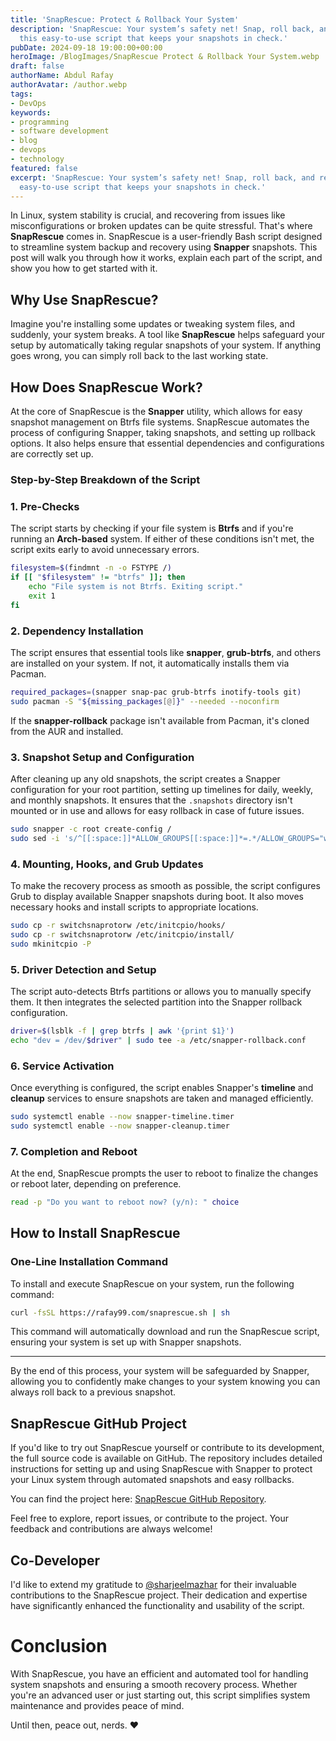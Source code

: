 ```yaml
---
title: 'SnapRescue: Protect & Rollback Your System'
description: 'SnapRescue: Your system’s safety net! Snap, roll back, and relax with
  this easy-to-use script that keeps your snapshots in check.'
pubDate: 2024-09-18 19:00:00+00:00
heroImage: /BlogImages/SnapRescue Protect & Rollback Your System.webp
draft: false
authorName: Abdul Rafay
authorAvatar: /author.webp
tags:
- DevOps
keywords:
- programming
- software development
- blog
- devops
- technology
featured: false
excerpt: 'SnapRescue: Your system’s safety net! Snap, roll back, and relax with this
  easy-to-use script that keeps your snapshots in check.'
---
```

In Linux, system stability is crucial, and recovering from issues like misconfigurations or broken updates can be quite stressful. That's where **SnapRescue** comes in. SnapRescue is a user-friendly Bash script designed to streamline system backup and recovery using **Snapper** snapshots. This post will walk you through how it works, explain each part of the script, and show you how to get started with it.

## **Why Use SnapRescue?**

Imagine you're installing some updates or tweaking system files, and suddenly, your system breaks. A tool like **SnapRescue** helps safeguard your setup by automatically taking regular snapshots of your system. If anything goes wrong, you can simply roll back to the last working state.

## **How Does SnapRescue Work?**

At the core of SnapRescue is the **Snapper** utility, which allows for easy snapshot management on Btrfs file systems. SnapRescue automates the process of configuring Snapper, taking snapshots, and setting up rollback options. It also helps ensure that essential dependencies and configurations are correctly set up.

### **Step-by-Step Breakdown of the Script**

### 1. **Pre-Checks**

The script starts by checking if your file system is **Btrfs** and if you're running an **Arch-based** system. If either of these conditions isn't met, the script exits early to avoid unnecessary errors.

```bash
filesystem=$(findmnt -n -o FSTYPE /)
if [[ "$filesystem" != "btrfs" ]]; then
    echo "File system is not Btrfs. Exiting script."
    exit 1
fi
```

### 2. **Dependency Installation**

The script ensures that essential tools like **snapper**, **grub-btrfs**, and others are installed on your system. If not, it automatically installs them via Pacman.

```bash
required_packages=(snapper snap-pac grub-btrfs inotify-tools git)
sudo pacman -S "${missing_packages[@]}" --needed --noconfirm
```

If the **snapper-rollback** package isn't available from Pacman, it's cloned from the AUR and installed.

### 3. **Snapshot Setup and Configuration**

After cleaning up any old snapshots, the script creates a Snapper configuration for your root partition, setting up timelines for daily, weekly, and monthly snapshots. It ensures that the `.snapshots` directory isn't mounted or in use and allows for easy rollback in case of future issues.

```bash
sudo snapper -c root create-config /
sudo sed -i 's/^[[:space:]]*ALLOW_GROUPS[[:space:]]*=.*/ALLOW_GROUPS="wheel"/' /etc/snapper/configs/root
```

### 4. **Mounting, Hooks, and Grub Updates**

To make the recovery process as smooth as possible, the script configures Grub to display available Snapper snapshots during boot. It also moves necessary hooks and install scripts to appropriate locations.

```bash
sudo cp -r switchsnaprotorw /etc/initcpio/hooks/
sudo cp -r switchsnaprotorw /etc/initcpio/install/
sudo mkinitcpio -P
```

### 5. **Driver Detection and Setup**

The script auto-detects Btrfs partitions or allows you to manually specify them. It then integrates the selected partition into the Snapper rollback configuration.

```bash
driver=$(lsblk -f | grep btrfs | awk '{print $1}')
echo "dev = /dev/$driver" | sudo tee -a /etc/snapper-rollback.conf
```

### 6. **Service Activation**

Once everything is configured, the script enables Snapper's **timeline** and **cleanup** services to ensure snapshots are taken and managed efficiently.

```bash
sudo systemctl enable --now snapper-timeline.timer
sudo systemctl enable --now snapper-cleanup.timer
```

### 7. **Completion and Reboot**

At the end, SnapRescue prompts the user to reboot to finalize the changes or reboot later, depending on preference.

```bash
read -p "Do you want to reboot now? (y/n): " choice
```

## **How to Install SnapRescue**

### **One-Line Installation Command**

To install and execute SnapRescue on your system, run the following command:

```bash
curl -fsSL https://rafay99.com/snaprescue.sh | sh
```

This command will automatically download and run the SnapRescue script, ensuring your system is set up with Snapper snapshots.

---

By the end of this process, your system will be safeguarded by Snapper, allowing you to confidently make changes to your system knowing you can always roll back to a previous snapshot.

## SnapRescue GitHub Project

If you'd like to try out SnapRescue yourself or contribute to its development, the full source code is available on GitHub. The repository includes detailed instructions for setting up and using SnapRescue with Snapper to protect your Linux system through automated snapshots and easy rollbacks.

You can find the project here: [SnapRescue GitHub Repository](https://github.com/rafay99-epic/SnapRescue).

Feel free to explore, report issues, or contribute to the project. Your feedback and contributions are always welcome!

## **Co-Developer**

I'd like to extend my gratitude to [@sharjeelmazhar](https://github.com/sharjeelmazhar) for their invaluable contributions to the SnapRescue project. Their dedication and expertise have significantly enhanced the functionality and usability of the script.

# **Conclusion**

With SnapRescue, you have an efficient and automated tool for handling system snapshots and ensuring a smooth recovery process. Whether you're an advanced user or just starting out, this script simplifies system maintenance and provides peace of mind.

Until then, peace out, nerds. ❤️
